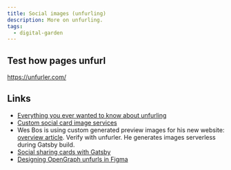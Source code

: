```yaml
---
title: Social images (unfurling)
description: More on unfurling.
tags:
  - digital-garden
---
```


## Test how pages unfurl

https://unfurler.com/

## Links

- [Everything you ever wanted to know about unfurling](https://medium.com/slack-developer-blog/everything-you-ever-wanted-to-know-about-unfurling-but-were-afraid-to-ask-or-how-to-make-your-e64b4bb9254)
- [Custom social card image services](https://notebook.lachlanjc.me/2019-11-05_custom_social_card_services/)
- Wes Bos is using custom generated preview images for his new website:
  [overview article](https://wesbos.com/new-wesbos-website). Verify with
  unfurler. He generates images serverless during Gatsby build.
- [Social sharing cards with Gatsby](https://www.gatsbyjs.org/tutorial/seo-and-social-sharing-cards-tutorial/)
- [Designing OpenGraph unfurls in Figma](https://egghead.io/lessons/figma-designing-opengraph-unfurls-in-figma)
